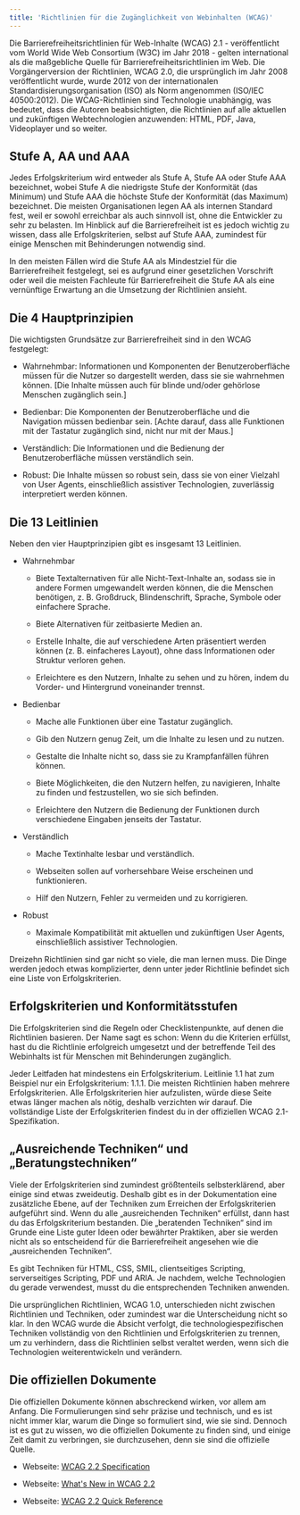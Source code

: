 ```yaml
---
title: 'Richtlinien für die Zugänglichkeit von Webinhalten (WCAG)'
---
```


Die Barrierefreiheitsrichtlinien für Web-Inhalte (WCAG) 2.1 - veröffentlicht vom World Wide Web
Consortium (W3C) im Jahr 2018 - gelten international als die maßgebliche Quelle für Barrierefreiheitsrichtlinien
im Web. Die Vorgängerversion der Richtlinien, WCAG 2.0, die ursprünglich im Jahr 2008 veröffentlicht
wurde, wurde 2012 von der internationalen Standardisierungsorganisation (ISO) als Norm angenommen
(ISO/IEC 40500:2012). Die WCAG-Richtlinien sind Technologie unabhängig, was bedeutet, dass die Autoren
beabsichtigten, die Richtlinien auf alle aktuellen und zukünftigen Webtechnologien anzuwenden: HTML,
PDF, Java, Videoplayer und so weiter.

## Stufe A, AA und AAA

Jedes Erfolgskriterium wird entweder als Stufe A, Stufe AA oder Stufe AAA bezeichnet, wobei Stufe A
die niedrigste Stufe der Konformität (das Minimum) und Stufe AAA die höchste Stufe der Konformität
(das Maximum) bezeichnet. Die meisten Organisationen legen AA als internen Standard fest, weil er
sowohl erreichbar als auch sinnvoll ist, ohne die Entwickler zu sehr zu belasten. Im Hinblick auf
die Barrierefreiheit ist es jedoch wichtig zu wissen, dass alle Erfolgskriterien, selbst auf Stufe
AAA, zumindest für einige Menschen mit Behinderungen notwendig sind.

In den meisten Fällen wird die Stufe AA als Mindestziel für die Barrierefreiheit festgelegt, sei es
aufgrund einer gesetzlichen Vorschrift oder weil die meisten Fachleute für Barrierefreiheit die Stufe
AA als eine vernünftige Erwartung an die Umsetzung der Richtlinien ansieht.

## Die 4 Hauptprinzipien

Die wichtigsten Grundsätze zur Barrierefreiheit sind in den WCAG festgelegt:

- Wahrnehmbar: Informationen und Komponenten der Benutzeroberfläche müssen für
  die Nutzer so dargestellt werden, dass sie sie wahrnehmen können. [Die Inhalte
  müssen auch für blinde und/oder gehörlose Menschen zugänglich sein.]

- Bedienbar: Die Komponenten der Benutzeroberfläche und die Navigation müssen
  bedienbar sein. [Achte darauf, dass alle Funktionen mit der Tastatur zugänglich
  sind, nicht nur mit der Maus.]

- Verständlich: Die Informationen und die Bedienung der Benutzeroberfläche müssen
  verständlich sein.

- Robust: Die Inhalte müssen so robust sein, dass sie von einer Vielzahl von User
  Agents, einschließlich assistiver Technologien, zuverlässig interpretiert werden
  können.

## Die 13 Leitlinien

Neben den vier Hauptprinzipien gibt es insgesamt 13 Leitlinien.

- Wahrnehmbar

  - Biete Textalternativen für alle Nicht-Text-Inhalte an, sodass sie in
    andere Formen umgewandelt werden können, die die Menschen benötigen, z. B.
    Großdruck, Blindenschrift, Sprache, Symbole oder einfachere Sprache.

  - Biete Alternativen für zeitbasierte Medien an.

  - Erstelle Inhalte, die auf verschiedene Arten präsentiert werden können (z. B.
    einfacheres Layout), ohne dass Informationen oder Struktur verloren gehen.

  - Erleichtere es den Nutzern, Inhalte zu sehen und zu hören, indem du Vorder-
    und Hintergrund voneinander trennst.

- Bedienbar

  - Mache alle Funktionen über eine Tastatur zugänglich.

  - Gib den Nutzern genug Zeit, um die Inhalte zu lesen und zu nutzen.

  - Gestalte die Inhalte nicht so, dass sie zu Krampfanfällen führen können.

  - Biete Möglichkeiten, die den Nutzern helfen, zu navigieren, Inhalte zu finden
    und festzustellen, wo sie sich befinden.

  - Erleichtere den Nutzern die Bedienung der Funktionen durch verschiedene Eingaben
    jenseits der Tastatur.

- Verständlich

  - Mache Textinhalte lesbar und verständlich.

  - Webseiten sollen auf vorhersehbare Weise erscheinen und funktionieren.

  - Hilf den Nutzern, Fehler zu vermeiden und zu korrigieren.

- Robust

  - Maximale Kompatibilität mit aktuellen und zukünftigen User Agents,
    einschließlich assistiver Technologien.

Dreizehn Richtlinien sind gar nicht so viele, die man lernen muss. Die Dinge werden
jedoch etwas komplizierter, denn unter jeder Richtlinie befindet sich eine Liste
von Erfolgskriterien.

## Erfolgskriterien und Konformitätsstufen

Die Erfolgskriterien sind die Regeln oder Checklistenpunkte, auf denen die Richtlinien
basieren. Der Name sagt es schon: Wenn du die Kriterien erfüllst, hast du die Richtlinie
erfolgreich umgesetzt und der betreffende Teil des Webinhalts ist für Menschen mit
Behinderungen zugänglich.

Jeder Leitfaden hat mindestens ein Erfolgskriterium. Leitlinie 1.1 hat zum Beispiel
nur ein Erfolgskriterium: 1.1.1. Die meisten Richtlinien haben mehrere Erfolgskriterien.
Alle Erfolgskriterien hier aufzulisten, würde diese Seite etwas länger machen
als nötig, deshalb verzichten wir darauf. Die vollständige Liste der Erfolgskriterien
findest du in der offiziellen WCAG 2.1-Spezifikation.

## „Ausreichende Techniken“ und „Beratungstechniken“

Viele der Erfolgskriterien sind zumindest größtenteils selbsterklärend, aber einige sind etwas
zweideutig. Deshalb gibt es in der Dokumentation eine zusätzliche Ebene, auf der Techniken zum
Erreichen der Erfolgskriterien aufgeführt sind. Wenn du alle „ausreichenden Techniken“ erfüllst,
dann hast du das Erfolgskriterium bestanden. Die „beratenden Techniken“ sind im Grunde eine Liste
guter Ideen oder bewährter Praktiken, aber sie werden nicht als so entscheidend für die
Barrierefreiheit angesehen wie die „ausreichenden Techniken“.

Es gibt Techniken für HTML, CSS, SMIL, clientseitiges Scripting, serverseitiges Scripting, PDF und
ARIA. Je nachdem, welche Technologien du gerade verwendest, musst du die entsprechenden Techniken
anwenden.

Die ursprünglichen Richtlinien, WCAG 1.0, unterschieden nicht zwischen Richtlinien und Techniken,
oder zumindest war die Unterscheidung nicht so klar. In den WCAG wurde die Absicht verfolgt, die
technologiespezifischen Techniken vollständig von den Richtlinien und Erfolgskriterien zu trennen,
um zu verhindern, dass die Richtlinien selbst veraltet werden, wenn sich die Technologien
weiterentwickeln und verändern.

## Die offiziellen Dokumente

Die offiziellen Dokumente können abschreckend wirken, vor allem am
Anfang. Die Formulierungen sind sehr präzise und technisch, und es ist nicht
immer klar, warum die Dinge so formuliert sind, wie sie sind. Dennoch ist es
gut zu wissen, wo die offiziellen Dokumente zu finden sind, und einige Zeit
damit zu verbringen, sie durchzusehen, denn sie sind die offizielle Quelle.

- Webseite: <a href="https://www.w3.org/TR/WCAG22/" target="_blank">WCAG 2.2 Specification</a>

- Webseite: <a href="https://www.w3.org/WAI/standards-guidelines/wcag/new-in-22/"
  target="_blank">What's New in WCAG 2.2</a>

- Webseite: <a href="https://www.w3.org/WAI/WCAG22/quickref/" target="_blank">
  WCAG 2.2 Quick Reference</a>
